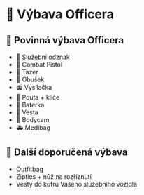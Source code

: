 # 👮 Výbava Officera

## 👮 Povinná výbava Officera

- 🌟 Služební odznak
- 🔫 Combat Pistol
- 🏃 Tazer
- 🩼 Obušek
- 📻 Vysílačka
- 🚨 Pouta + klíče
- 🔦 Baterka
- 🦺 Vesta
- 👀 Bodycam
- 🚑 Medibag

## 👜 Další doporučená výbava
- Outfitbag
- Zipties + nůž na rozříznutí
- Vesty do kufru Vašeho služebního vozidla
